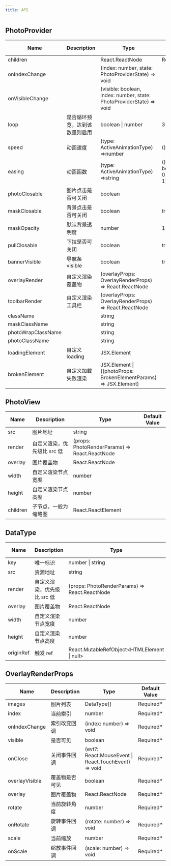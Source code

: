 ```yaml
---
title: API
---
```


## PhotoProvider

| Name               | Description                    | Type                                                                       | Default Value                            |
| ------------------ | ------------------------------ | -------------------------------------------------------------------------- | ---------------------------------------- |
| children           |                                | React.ReactNode                                                            | Required\*                               |
| onIndexChange      |                                | (index: number, state: PhotoProviderState) =&gt; void                      |
| onVisibleChange    |                                | (visible: boolean, index: number, state: PhotoProviderState) =&gt; void    |
| loop               | 是否循环预览，达到该数量则启用 | boolean \| number                                                          | 3                                        |
| speed              | 动画速度                       | (type: ActiveAnimationType) =>number                                       | () => 400                                |
| easing             | 动画函数                       | (type: ActiveAnimationType) =>string                                       | () => 'cubic-bezier(0.25, 0.8, 0.25, 1)' |
| photoClosable      | 图片点击是否可关闭             | boolean                                                                    |
| maskClosable       | 背景点击是否可关闭             | boolean                                                                    | true                                     |
| maskOpacity        | 默认背景透明度                 | number                                                                     | 1                                        |
| pullClosable       | 下拉是否可关闭                 | boolean                                                                    | true                                     |
| bannerVisible      | 导航条 visible                 | boolean                                                                    | true                                     |
| overlayRender      | 自定义渲染覆盖物               | \(overlayProps: OverlayRenderProps\) =&gt; React\.ReactNode                |
| toolbarRender      | 自定义渲染工具栏               | \(overlayProps: OverlayRenderProps\) =&gt; React\.ReactNode                |
| className          |                                | string                                                                     |
| maskClassName      |                                | string                                                                     |
| photoWrapClassName |                                | string                                                                     |
| photoClassName     |                                | string                                                                     |
| loadingElement     | 自定义 loading                 | JSX\.Element                                                               |
| brokenElement      | 自定义加载失败渲染             | JSX\.Element \| \(\(photoProps: BrokenElementParams\) =&gt; JSX\.Element\) |

## PhotoView

| Name     | Description                 | Type                                                | Default Value |
| -------- | --------------------------- | --------------------------------------------------- | ------------- |
| src      | 图片地址                    | string                                              |
| render   | 自定义渲染，优先级比 src 低 | \(props: PhotoRenderParams\) =&gt; React\.ReactNode |
| overlay  | 图片覆盖物                  | React\.ReactNode                                    |
| width    | 自定义渲染节点宽度          | number                                              |
| height   | 自定义渲染节点高度          | number                                              |
| children | 子节点，一般为缩略图        | React\.ReactElement                                 |

## DataType

| Name      | Description                 | Type                                                | Default Value |
| --------- | --------------------------- | --------------------------------------------------- | ------------- |
| key       | 唯一标识                    | number \| string                                    | Required\*    |
| src       | 资源地址                    | string                                              |
| render    | 自定义渲染，优先级比 src 低 | \(props: PhotoRenderParams\) =&gt; React\.ReactNode |
| overlay   | 图片覆盖物                  | React\.ReactNode                                    |
| width     | 自定义渲染节点宽度          | number                                              |
| height    | 自定义渲染节点高度          | number                                              |
| originRef | 触发 ref                    | React\.MutableRefObject&lt;HTMLElement \| null&gt;  |

## OverlayRenderProps

| Name           | Description    | Type                                                        | Default Value |
| -------------- | -------------- | ----------------------------------------------------------- | ------------- |
| images         | 图片列表       | DataType\[\]                                                | Required\*    |
| index          | 当前索引       | number                                                      | Required\*    |
| onIndexChange  | 索引改变回调   | \(index: number\) =&gt; void                                | Required\*    |
| visible        | 是否可见       | boolean                                                     | Required\*    |
| onClose        | 关闭事件回调   | \(evt?: React\.MouseEvent \| React\.TouchEvent\) =&gt; void | Required\*    |
| overlayVisible | 覆盖物是否可见 | boolean                                                     | Required\*    |
| overlay        | 图片覆盖物     | React\.ReactNode                                            | Required\*    |
| rotate         | 当前旋转角度   | number                                                      | Required\*    |
| onRotate       | 旋转事件回调   | \(rotate: number\) =&gt; void                               | Required\*    |
| scale          | 当前缩放       | number                                                      | Required\*    |
| onScale        | 缩放事件回调   | \(scale: number\) =&gt; void                                | Required\*    |
